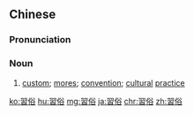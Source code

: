 {{also|习俗}}
==Chinese==
{{zh-forms|s=习俗}}

===Pronunciation===
{{zh-pron
|m=xísú
|c=zaap6 zuk6
|mn=qz,xm,zz:si̍p-sio̍k
|ma=y
|cat=n
}}

===Noun===
{{zh-noun}}

# [[custom]]; [[mores]]; [[convention]]; [[cultural]] [[practice]]

[[ko:習俗]]
[[hu:習俗]]
[[mg:習俗]]
[[ja:習俗]]
[[chr:習俗]]
[[zh:習俗]]